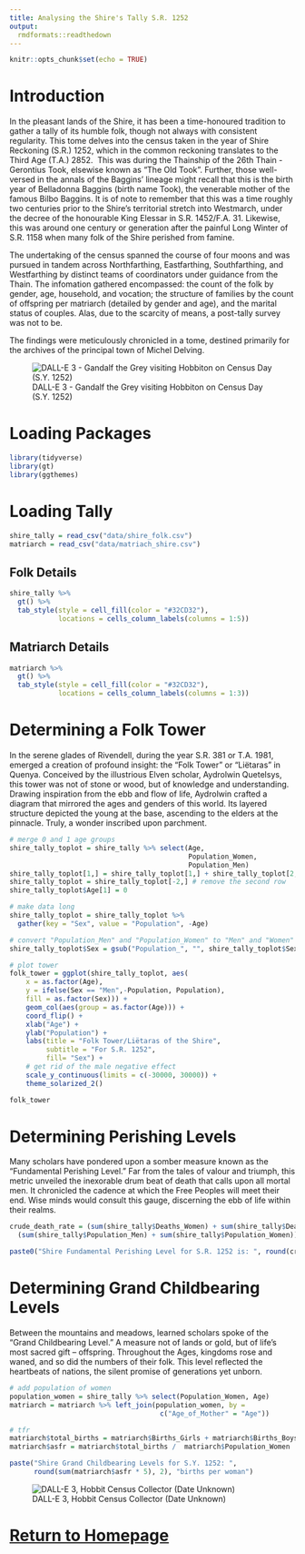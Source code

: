 ```yaml
---
title: Analysing the Shire's Tally S.R. 1252
output: 
  rmdformats::readthedown
---
```


```r
knitr::opts_chunk$set(echo = TRUE)
```

# Introduction

In the pleasant lands of the Shire, it has been a time-honoured tradition to gather a tally of its humble folk, though not always with consistent regularity. This tome delves into the census taken in the year of Shire Reckoning (S.R.) 1252, which in the common reckoning translates to the Third Age (T.A.) 2852.  This was during the Thainship of the 26th Thain - Gerontius Took, elsewise known as "The Old Took". Further, those well-versed in the annals of the Baggins' lineage might recall that this is the birth year of Belladonna Baggins (birth name Took), the venerable mother of the famous Bilbo Baggins. It is of note to remember that this was a time roughly two centuries prior to the Shire's territorial stretch into Westmarch, under the decree of the honourable King Elessar in S.R. 1452/F.A. 31. Likewise, this was around one century or generation after the painful Long Winter of S.R. 1158 when many folk of the Shire perished from famine.

The undertaking of the census spanned the course of four moons and was pursued in tandem across Northfarthing, Eastfarthing, Southfarthing, and Westfarthing by distinct teams of coordinators under guidance from the Thain. The infomation gathered encompassed: the count of the folk by gender, age, household, and vocation; the structure of families by the count of offspring per matriarch (detailed by gender and age), and the marital status of couples. Alas, due to the scarcity of means, a post-tally survey was not to be.

The findings were meticulously chronicled in a tome, destined primarily for the archives of the principal town of Michel Delving.

![DALL-E 3 - Gandalf the Grey visiting Hobbiton on Census Day (S.Y. 1252)](images/paste-10B5A17E.png)

# Loading Packages

```r
library(tidyverse)
library(gt)
library(ggthemes)
```

# Loading Tally

```r
shire_tally = read_csv("data/shire_folk.csv")
matriarch = read_csv("data/matriach_shire.csv")
```

## Folk Details

```r
shire_tally %>%
  gt() %>%
  tab_style(style = cell_fill(color = "#32CD32"),
            locations = cells_column_labels(columns = 1:5))
```

## Matriarch Details

```r
matriarch %>%
  gt() %>%
  tab_style(style = cell_fill(color = "#32CD32"),
            locations = cells_column_labels(columns = 1:3))
```

# Determining a Folk Tower

In the serene glades of Rivendell, during the year S.R. 381 or T.A. 1981, emerged a creation of profound insight: the "Folk Tower" or "Liëtaras" in Quenya. Conceived by the illustrious Elven scholar, Aydrolwin Quetelsys, this tower was not of stone or wood, but of knowledge and understanding. Drawing inspiration from the ebb and flow of life, Aydrolwin crafted a diagram that mirrored the ages and genders of this world. Its layered structure depicted the young at the base, ascending to the elders at the pinnacle. Truly, a wonder inscribed upon parchment.

```r
# merge 0 and 1 age groups
shire_tally_toplot = shire_tally %>% select(Age,
                                            Population_Women, 
                                            Population_Men)
shire_tally_toplot[1,] = shire_tally_toplot[1,] + shire_tally_toplot[2,]
shire_tally_toplot = shire_tally_toplot[-2,] # remove the second row
shire_tally_toplot$Age[1] = 0

# make data long
shire_tally_toplot = shire_tally_toplot %>%
  gather(key = "Sex", value = "Population", -Age)

# convert "Population_Men" and "Population_Women" to "Men" and "Women"
shire_tally_toplot$Sex = gsub("Population_", "", shire_tally_toplot$Sex)

# plot tower
folk_tower = ggplot(shire_tally_toplot, aes(
    x = as.factor(Age),
    y = ifelse(Sex == "Men",-Population, Population),
    fill = as.factor(Sex))) +
    geom_col(aes(group = as.factor(Age))) +
    coord_flip() +
    xlab("Age") + 
    ylab("Population") +
    labs(title = "Folk Tower/Liëtaras of the Shire",
         subtitle = "For S.R. 1252", 
         fill= "Sex") +
    # get rid of the male negative effect
    scale_y_continuous(limits = c(-30000, 30000)) +
    theme_solarized_2()

folk_tower
```

# Determining Perishing Levels

Many scholars have pondered upon a somber measure known as the "Fundamental Perishing Level." Far from the tales of valour and triumph, this metric unveiled the inexorable drum beat of death that calls upon all mortal men. It chronicled the cadence at which the Free Peoples will meet their end. Wise minds would consult this gauge, discerning the ebb of life within their realms.

```r
crude_death_rate = (sum(shire_tally$Deaths_Women) + sum(shire_tally$Deaths_Men)) / 
  (sum(shire_tally$Population_Men) + sum(shire_tally$Population_Women)) * 1000

paste0("Shire Fundamental Perishing Level for S.R. 1252 is: ", round(crude_death_rate, 2), " per one thousand heads")
```

# Determining Grand Childbearing Levels

Between the mountains and meadows, learned scholars spoke of the "Grand Childbearing Level." A measure not of lands or gold, but of life's most sacred gift -- offspring. Throughout the Ages, kingdoms rose and waned, and so did the numbers of their folk. This level reflected the heartbeats of nations, the silent promise of generations yet unborn.

```r
# add population of women
population_women = shire_tally %>% select(Population_Women, Age)
matriarch = matriarch %>% left_join(population_women, by = 
                                     c("Age_of_Mother" = "Age"))

# tfr
matriarch$total_births = matriarch$Births_Girls + matriarch$Births_Boys
matriarch$asfr = matriarch$total_births /  matriarch$Population_Women

paste("Shire Grand Childbearing Levels for S.Y. 1252: ", 
      round(sum(matriarch$asfr * 5), 2), "births per woman")
```

![DALL-E 3, Hobbit Census Collector (Date Unknown)](images/78d785cd-d292-4df5-84dc-7afbfd356d14.webp)

# [Return to Homepage](index.html)
